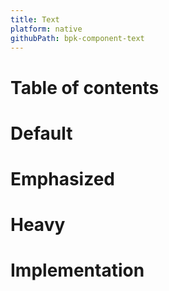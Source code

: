 ```yaml
---
title: Text
platform: native
githubPath: bpk-component-text
---
```




# Table of contents

# Default

<NativeComponentScreenshots
  iOS="../../../../../backpack-react-native/lib/bpk-component-text/screenshots/ios/default.png"
  iOSAltText="iOS default text"
  android="../../../../../backpack-react-native/lib/bpk-component-text/screenshots/android/default.png"
  androidAltText="Android default text" />

# Emphasized

<NativeComponentScreenshots
  iOS="../../../../../backpack-react-native/lib/bpk-component-text/screenshots/ios/emphasize.png"
  iOSAltText="iOS emphasized text"
  android="../../../../../backpack-react-native/lib/bpk-component-text/screenshots/android/emphasize.png"
  androidAltText="Android emphasized text" />

# Heavy

<NativeComponentScreenshots
  iOS="../../../../../backpack-react-native/lib/bpk-component-text/screenshots/ios/heavy.png"
  iOSAltText="iOS heavy text"
  android="../../../../../backpack-react-native/lib/bpk-component-text/screenshots/android/heavy.png"
  androidAltText="Android heavy text" />

# Implementation

<Readme file={readme} />
